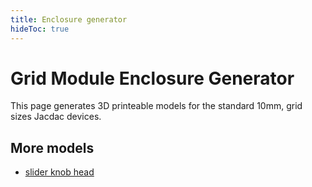 ```yaml
---
title: Enclosure generator
hideToc: true
---
```



# Grid Module Enclosure Generator

This page generates 3D printeable models for the standard 10mm, grid sizes Jacdac devices.

<EnclosureEditor />

## More models

-   [slider knob head](./stl/slidersknob.stl)
